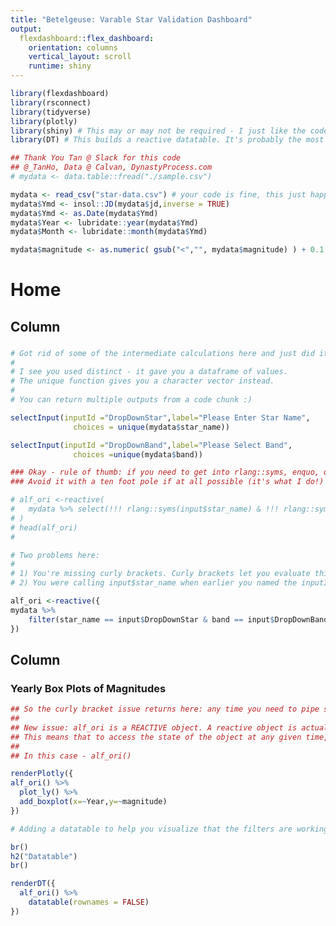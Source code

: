 ```yaml
---
title: "Betelgeuse: Varable Star Validation Dashboard"
output: 
  flexdashboard::flex_dashboard:
    orientation: columns
    vertical_layout: scroll
    runtime: shiny
---
```


```r
library(flexdashboard)
library(rsconnect)
library(tidyverse)
library(plotly)
library(shiny) # This may or may not be required - I just like the code autocomplete
library(DT) # This builds a reactive datatable. It's probably the most common HTML table package.
```

```r
## Thank You Tan @ Slack for this code
## @_TanHo, Data @ Calvan, DynastyProcess.com
# mydata <- data.table::fread("./sample.csv")

mydata <- read_csv("star-data.csv") # your code is fine, this just happens to point to where I put the file
mydata$Ymd <- insol::JD(mydata$jd,inverse = TRUE)
mydata$Ymd <- as.Date(mydata$Ymd)
mydata$Year <- lubridate::year(mydata$Ymd)
mydata$Month <- lubridate::month(mydata$Ymd)

mydata$magnitude <- as.numeric( gsub("<","", mydata$magnitude) ) + 0.1

```
# Home

## Column {.sidebar}


### 
```r

# Got rid of some of the intermediate calculations here and just did it in-line. 
# 
# I see you used distinct - it gave you a dataframe of values.
# The unique function gives you a character vector instead.
# 
# You can return multiple outputs from a code chunk :)

selectInput(inputId ="DropDownStar",label="Please Enter Star Name",
              choices = unique(mydata$star_name))

selectInput(inputId ="DropDownBand",label="Please Select Band",
              choices =unique(mydata$band))

```

```r

### Okay - rule of thumb: if you need to get into rlang::syms, enquo, quo etc -  you are probably overcomplicating the problem!
### Avoid it with a ten foot pole if at all possible (it's what I do!) 

# alf_ori <-reactive(
#   mydata %>% select(!!! rlang::syms(input$star_name) & !!! rlang::syms(input$band))
# )
# head(alf_ori)
# 

# Two problems here: 
# 
# 1) You're missing curly brackets. Curly brackets let you evaluate things in a dplyr pipe and feed the end result into the original function, which in this case is the reactive function. 
# 2) You were calling input$star_name when earlier you named the inputID input$DropDownStar! [and DropDownBand!]

alf_ori <-reactive({
mydata %>% 
    filter(star_name == input$DropDownStar & band == input$DropDownBand)
})
```

## Column {data-width=750}

### Yearly Box Plots of Magnitudes

```r

## So the curly bracket issue returns here: any time you need to pipe something in the middle of another function, curly is required (in this case, wrapping the renderPlotly.)
## 
## New issue: alf_ori is a REACTIVE object. A reactive object is actually a FUNCTION that outputs a specific object based on other conditions in the app - in this case, based on your input filters. 
## This means that to access the state of the object at any given time, you need to call it as a function - i.e. with brackets after the name. 
## 
## In this case - alf_ori()

renderPlotly({
alf_ori() %>%
  plot_ly() %>%
  add_boxplot(x=~Year,y=~magnitude)
})

# Adding a datatable to help you visualize that the filters are working correctly.

br()
h2("Datatable")
br()

renderDT({
  alf_ori() %>% 
    datatable(rownames = FALSE)
})
```

